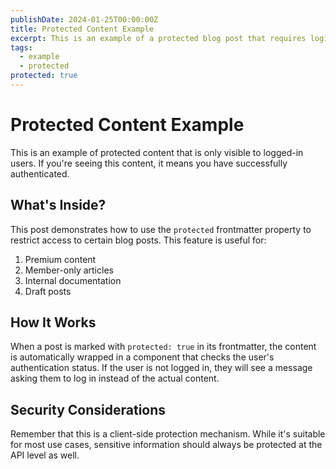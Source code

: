 ```yaml
---
publishDate: 2024-01-25T00:00:00Z
title: Protected Content Example
excerpt: This is an example of a protected blog post that requires login to view.
tags:
  - example
  - protected
protected: true
---
```


# Protected Content Example

This is an example of protected content that is only visible to logged-in users. If you're seeing this content, it means you have successfully authenticated.

## What's Inside?

This post demonstrates how to use the `protected` frontmatter property to restrict access to certain blog posts. This feature is useful for:

1. Premium content
2. Member-only articles
3. Internal documentation
4. Draft posts

## How It Works

When a post is marked with `protected: true` in its frontmatter, the content is automatically wrapped in a component that checks the user's authentication status. If the user is not logged in, they will see a message asking them to log in instead of the actual content.

## Security Considerations

Remember that this is a client-side protection mechanism. While it's suitable for most use cases, sensitive information should always be protected at the API level as well.
